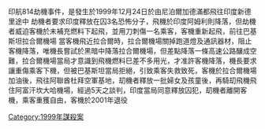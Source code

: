 {{multiple issues|
{{copyedit|time=2016-10-05T14:16:39+00:00}}
{{expand|time=2016-10-05T14:16:39+00:00}}
{{unreferenced|time=2016-10-05T14:16:39+00:00}}
}}
印航814劫機事件，是發生於1999年12月24日於由尼泊爾加德滿都飛往印度新德里途中
劫機者要求印度釋放在囚3名恐怖分子，飛機於印度阿姆利則降落，但劫機者威迫客機於未補充燃料下起飛，並用刀刺傷一名乘客，客機重新起飛，前往巴基斯坦拉合爾機場
當客機飛近拉合爾時，拉合爾機場關掉跑道燈及通訊器材，阻止客機降落，唯機長嘗試於黑暗中降落拉合爾機場，但差點降落一條高速公路釀成空難，拉合爾機場當局才意識到飛機燃料巳差不多用光，才准許客機降落，機長要求讓重傷乘客下機，但被巴基斯坦當局拒絕，引致乘客失救致死，客機於拉合爾機場加油後，飛往阿聯酋杜拜空軍基地，刧機者釋放一批婦女及孩童後，再騎刧飛機飛住阿富汗坎大哈機場，經過5天之談判，印度當局同意釋放囚犯，刧機者離開客機，乘客重獲自由，客機於2001年退役

[[Category:1999年謀殺案|Category:1999年謀殺案]]